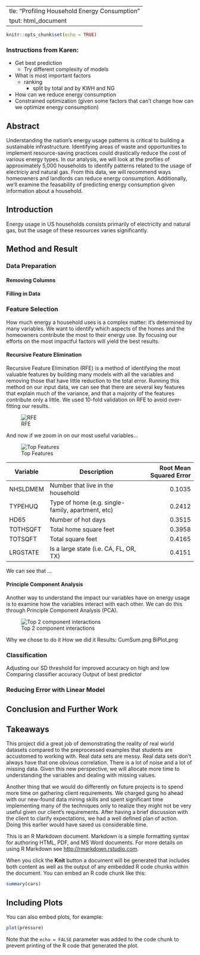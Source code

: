   ---
title: "Profiling Household Energy Consumption"
output: html_document
---

```r
knitr::opts_chunk$set(echo = TRUE)
```

### Instructions from Karen:
- Get best prediction
  - Try different complexity of models
- What is most important factors
  - ranking
    - split by total and by KWH and NG
- How can we reduce energy consumption
- Constrained optimization (given some factors that can't change how can we optimize energy consumption)

## Abstract
Understanding the nation's energy usage patterns is critical to building a sustainable infrastructure. Identifying areas of waste and opportunities to implement resource-saving practices could drastically reduce the cost of various energy types. In our analysis, we will look at the profiles of approximately 5,000 households to identify patterns related to the usage of electriciy and natural gas. From this data, we will recommend ways homeowners and landlords can reduce energy consumption. Additionally, we'll examine the feasability of predicting energy consumption given information about a household.

## Introduction
Energy usage in US households consists primarily of electricity and natural gas, but the usage of these resources varies significantly.

## Method and Result

### Data Preparation
#### Removing Columns
#### Filling in Data

### Feature Selection
How much energy a household uses is a complex matter: it's determined by many variables. We want to identify which aspects of the homes and the homeowners contribute the most to their energy use. By focusing our efforts on the most impactful factors will yield the best results.

#### Recursive Feature Elimination
Recursive Feature Elimination (RFE) is a method of identifying the most valuable features by building many models with all the variables and removing those that have little reduction to the total error. Running this method on our input data, we can see that there are several key features that explain much of the variance, and that a majority of the features contribute only a little. We used 10-fold validation on RFE to avoid over-fitting our results.

![RFE](feature_count_vs_error.png)

And now if we zoom in on our most useful variables...

![Top Features](impactful_variables.png)

| Variable | Description                                       | Root Mean Squared Error |
| -------- | ------------------------------------------------- | ----------------------: |
| NHSLDMEM | Number that live in the household                 | 0.1035                  |
| TYPEHUQ  | Type of home (e.g. single-family, apartment, etc) | 0.2412                  |
| HD65     | Number of hot days                                | 0.3515                  |
| TOTHSQFT | Total home square feet                            | 0.3958                  |
| TOTSQFT  | Total square feet                                 | 0.4165                  |
| LRGSTATE | Is a large state (i.e. CA, FL, OR, TX)            | 0.4151                  |

We can see that ...

#### Principle Component Analysis
Another way to understand the impact our variables have on energy usage is to examine how the variables interact with each other. We can do this through Principle Component Analysis (PCA).

![Top 2 component interactions](biplot_pca1_pca2.png)

Why we chose to do it
How we did it
Results: CumSum.png
BiPlot.png

### Classification
Adjusting our SD threshold for improved accuracy on high and low
Comparing classifier accuracy
Output of best predictor

### Reducing Error with Linear Model


## Conclusion and Further Work


## Takeaways
This project did a great job of demonstrating the reality of real world datasets compared to the preprocessed examples that students are accustomed to working with. Real data sets are messy. Real data sets don't always have that one obvious correlation. There is a lot of noise and a lot of missing data. Given this new perspective, we will allocate more time to understanding the variables and dealing with missing values.

Another thing that we would do differently on future projects is to spend more time on gathering client requirements. We charged gung ho ahead with our new-found data mining skills and spent significant time implementing many of the techniques only to realize they might not be very useful given our client's requirements. After having a brief discussion with the client to clarify expectations, we had a well defined plan of action. Doing this earlier would have saved us considerable time.




This is an R Markdown document. Markdown is a simple formatting syntax for authoring HTML, PDF, and MS Word documents. For more details on using R Markdown see <http://rmarkdown.rstudio.com>.

When you click the **Knit** button a document will be generated that includes both content as well as the output of any embedded R code chunks within the document. You can embed an R code chunk like this:

```r
summary(cars)
```

## Including Plots

You can also embed plots, for example:

```r
plot(pressure)
```

Note that the `echo = FALSE` parameter was added to the code chunk to prevent printing of the R code that generated the plot.
